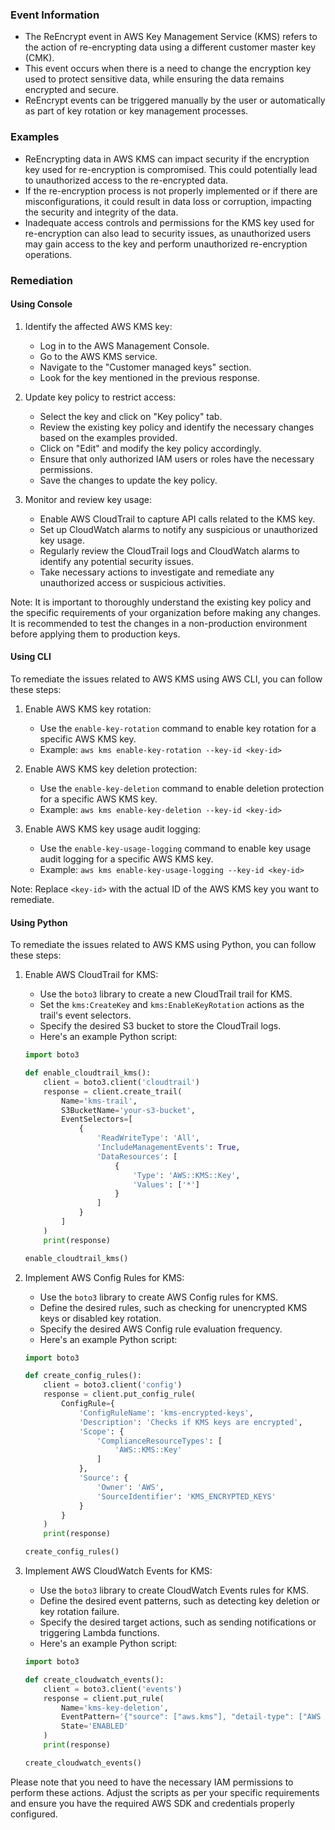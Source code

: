 
### Event Information

- The ReEncrypt event in AWS Key Management Service (KMS) refers to the action of re-encrypting data using a different customer master key (CMK).
- This event occurs when there is a need to change the encryption key used to protect sensitive data, while ensuring the data remains encrypted and secure.
- ReEncrypt events can be triggered manually by the user or automatically as part of key rotation or key management processes.


### Examples

- ReEncrypting data in AWS KMS can impact security if the encryption key used for re-encryption is compromised. This could potentially lead to unauthorized access to the re-encrypted data.
- If the re-encryption process is not properly implemented or if there are misconfigurations, it could result in data loss or corruption, impacting the security and integrity of the data.
- Inadequate access controls and permissions for the KMS key used for re-encryption can also lead to security issues, as unauthorized users may gain access to the key and perform unauthorized re-encryption operations.

### Remediation

#### Using Console

1. Identify the affected AWS KMS key: 
   - Log in to the AWS Management Console.
   - Go to the AWS KMS service.
   - Navigate to the "Customer managed keys" section.
   - Look for the key mentioned in the previous response.

2. Update key policy to restrict access: 
   - Select the key and click on "Key policy" tab.
   - Review the existing key policy and identify the necessary changes based on the examples provided.
   - Click on "Edit" and modify the key policy accordingly.
   - Ensure that only authorized IAM users or roles have the necessary permissions.
   - Save the changes to update the key policy.

3. Monitor and review key usage: 
   - Enable AWS CloudTrail to capture API calls related to the KMS key.
   - Set up CloudWatch alarms to notify any suspicious or unauthorized key usage.
   - Regularly review the CloudTrail logs and CloudWatch alarms to identify any potential security issues.
   - Take necessary actions to investigate and remediate any unauthorized access or suspicious activities.

Note: It is important to thoroughly understand the existing key policy and the specific requirements of your organization before making any changes. It is recommended to test the changes in a non-production environment before applying them to production keys.

#### Using CLI

To remediate the issues related to AWS KMS using AWS CLI, you can follow these steps:

1. Enable AWS KMS key rotation:
   - Use the `enable-key-rotation` command to enable key rotation for a specific AWS KMS key.
   - Example: `aws kms enable-key-rotation --key-id <key-id>`

2. Enable AWS KMS key deletion protection:
   - Use the `enable-key-deletion` command to enable deletion protection for a specific AWS KMS key.
   - Example: `aws kms enable-key-deletion --key-id <key-id>`

3. Enable AWS KMS key usage audit logging:
   - Use the `enable-key-usage-logging` command to enable key usage audit logging for a specific AWS KMS key.
   - Example: `aws kms enable-key-usage-logging --key-id <key-id>`

Note: Replace `<key-id>` with the actual ID of the AWS KMS key you want to remediate.

#### Using Python

To remediate the issues related to AWS KMS using Python, you can follow these steps:

1. Enable AWS CloudTrail for KMS:
   - Use the `boto3` library to create a new CloudTrail trail for KMS.
   - Set the `kms:CreateKey` and `kms:EnableKeyRotation` actions as the trail's event selectors.
   - Specify the desired S3 bucket to store the CloudTrail logs.
   - Here's an example Python script:

   ```python
   import boto3

   def enable_cloudtrail_kms():
       client = boto3.client('cloudtrail')
       response = client.create_trail(
           Name='kms-trail',
           S3BucketName='your-s3-bucket',
           EventSelectors=[
               {
                   'ReadWriteType': 'All',
                   'IncludeManagementEvents': True,
                   'DataResources': [
                       {
                           'Type': 'AWS::KMS::Key',
                           'Values': ['*']
                       }
                   ]
               }
           ]
       )
       print(response)

   enable_cloudtrail_kms()
   ```

2. Implement AWS Config Rules for KMS:
   - Use the `boto3` library to create AWS Config rules for KMS.
   - Define the desired rules, such as checking for unencrypted KMS keys or disabled key rotation.
   - Specify the desired AWS Config rule evaluation frequency.
   - Here's an example Python script:

   ```python
   import boto3

   def create_config_rules():
       client = boto3.client('config')
       response = client.put_config_rule(
           ConfigRule={
               'ConfigRuleName': 'kms-encrypted-keys',
               'Description': 'Checks if KMS keys are encrypted',
               'Scope': {
                   'ComplianceResourceTypes': [
                       'AWS::KMS::Key'
                   ]
               },
               'Source': {
                   'Owner': 'AWS',
                   'SourceIdentifier': 'KMS_ENCRYPTED_KEYS'
               }
           }
       )
       print(response)

   create_config_rules()
   ```

3. Implement AWS CloudWatch Events for KMS:
   - Use the `boto3` library to create CloudWatch Events rules for KMS.
   - Define the desired event patterns, such as detecting key deletion or key rotation failure.
   - Specify the desired target actions, such as sending notifications or triggering Lambda functions.
   - Here's an example Python script:

   ```python
   import boto3

   def create_cloudwatch_events():
       client = boto3.client('events')
       response = client.put_rule(
           Name='kms-key-deletion',
           EventPattern='{"source": ["aws.kms"], "detail-type": ["AWS API Call via CloudTrail"], "detail": {"eventSource": ["kms.amazonaws.com"], "eventName": ["ScheduleKeyDeletion"]}}',
           State='ENABLED'
       )
       print(response)

   create_cloudwatch_events()
   ```

Please note that you need to have the necessary IAM permissions to perform these actions. Adjust the scripts as per your specific requirements and ensure you have the required AWS SDK and credentials properly configured.

